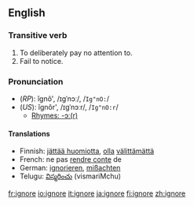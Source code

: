 ==English==

===Transitive verb===
{{en-verb|ignor|ing}}

# To deliberately pay no attention to.
# Fail to notice.

===Pronunciation===
*(''RP''): ĭgnô', /ɪɡˈnɔː/, /<tt>Ig"nO:</tt>/
*(''US''): ĭgnôr', /ɪɡˈnɔːr/, /<tt>Ig"nO:r</tt>/
**[[rhymes:English:-ɔː(r)|Rhymes: -ɔː(r)]]

====Translations====
*Finnish: [[jättää huomiotta]], [[olla]] [[välittää|välittämättä]]
*French: ne pas [[rendre conte]] de<!--note: "ignorer" is incorrect; this means "to be ignorant of", not "to ignore"-->
*German: [[ignorieren]], [[mißachten]]
*Telugu: [[విస్మరించు]] (vismariMchu)

[[fr:ignore]]
[[io:ignore]]
[[it:ignore]]
[[ja:ignore]]
[[fi:ignore]]
[[zh:ignore]]